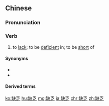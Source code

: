 ==Chinese==
{{zh-forms}}

===Pronunciation===
{{zh-pron
|m=quēfá
|c=kyut3 fat6
|h=pfs=khiet-fa̍t
|mn=qz,twv,xm,zz:khoat-hoa̍t/tw:khoat-ha̍t
|ma=Zh-quefá.ogg
|cat=v
}}

===Verb===
{{zh-verb}}

# to [[lack]]; to be [[deficient]] in; to be [[short]] of
#: {{zh-x|缺乏 常識|to '''lack''' common sense}}

====Synonyms====
* {{zh-l|匱乏}}
* {{zh-l|缺少}}

====Derived terms====
{{zh-der|缺乏症|後天免疫缺乏症候群}}

{{zh-cat|Elementary}}

[[ko:缺乏]]
[[hu:缺乏]]
[[mg:缺乏]]
[[ja:缺乏]]
[[chr:缺乏]]
[[zh:缺乏]]